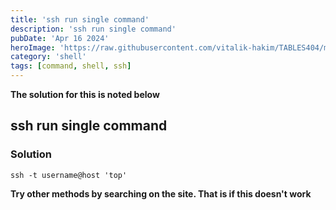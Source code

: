 ```yaml
---
title: 'ssh run single command'
description: 'ssh run single command'
pubDate: 'Apr 16 2024'
heroImage: 'https://raw.githubusercontent.com/vitalik-hakim/TABLES404/main/error_b/SHELL.jpg'
category: 'shell'
tags: [command, shell, ssh]
---
```


**The solution for this is noted below**

## ssh run single command

### Solution

```shell
ssh -t username@host 'top'
```

**Try other methods by searching on the site. That is if this doesn't work**
